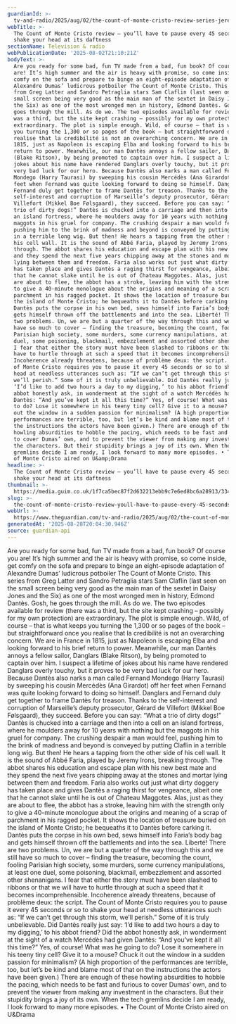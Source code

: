 ```yaml
---
guardianId: >-
  tv-and-radio/2025/aug/02/the-count-of-monte-cristo-review-series-jeremy-irons-sam-claflin
webTitle: >-
  The Count of Monte Cristo review – you’ll have to pause every 45 seconds to
  shake your head at its daftness
sectionName: Television & radio
webPublicationDate: '2025-08-02T21:10:21Z'
bodyText: >-
  Are you ready for some bad, fun TV made from a bad, fun book? Of course you
  are! It’s high summer and the air is heavy with promise, so come inside, get
  comfy on the sofa and prepare to binge an eight-episode adaptation of
  Alexandre Dumas’ ludicrous potboiler The Count of Monte Cristo. This series
  from Greg Latter and Sandro Petraglia stars Sam Claflin (last seen on the
  small screen being very good as the main man of the sextet in Daisy Jones and
  the Six) as one of the most wronged men in history, Edmond Dantès. Gosh, he
  goes through the mill. As do we. The two episodes available for review (there
  was a third, but the site kept crashing – possibly for my own protection) are
  extraordinary. The plot is simple enough. Wild, of course – that is what keeps
  you turning the 1,300 or so pages of the book – but straightforward once you
  realise that la credibilité is not an overarching concern. We are in France in
  1815, just as Napoleon is escaping Elba and looking forward to his brief
  return to power. Meanwhile, our man Dantès annoys a fellow sailor, Danglars
  (Blake Ritson), by being promoted to captain over him. I suspect a lifetime of
  jokes about his name have rendered Danglars overly touchy, but it proves to be
  very bad luck for our hero. Because Dantès also narks a man called Fernand
  Mondego (Harry Taurasi) by sweeping his cousin Mercédès (Ana Girardot) off her
  feet when Fernand was quite looking forward to doing so himself. Danglars and
  Fernand duly get together to frame Dantès for treason. Thanks to the
  self-interest and corruption of Marseille’s deputy prosecutor, Gérard de
  Villefort (Mikkel Boe Følsgaard), they succeed. Before you can say: “What a
  trio of dirty dogs!” Dantès is chucked into a carriage and then into a cell on
  an island fortress, where he moulders away for 10 years with nothing but the
  maggots in his gruel for company. The crushing despair a man would feel,
  pushing him to the brink of madness and beyond is conveyed by putting Claflin
  in a terrible long wig. But then! He hears a tapping from the other side of
  his cell wall. It is the sound of Abbé Faria, played by Jeremy Irons, breaking
  through. The abbot shares his education and escape plan with his new best mate
  and they spend the next five years chipping away at the stones and mortar
  lying between them and freedom. Faria also works out just what dirty doggery
  has taken place and gives Dantès a raging thirst for vengeance, albeit one
  that he cannot slake until he is out of Chateau Maggotes. Alas, just as they
  are about to flee, the abbot has a stroke, leaving him with the strength only
  to give a 40-minute monologue about the origins and meaning of a scrap of
  parchment in his ragged pocket. It shows the location of treasure buried on
  the island of Monte Cristo; he bequeaths it to Dantès before carking it.
  Dantès puts the corpse in his own bed, sews himself into Faria’s body bag and
  gets himself thrown off the battlements and into the sea. Liberté! There are
  two problems. Un, we are but a quarter of the way through this and we still
  have so much to cover – finding the treasure, becoming the count, fooling
  Parisian high society, some murders, some currency manipulations, at least one
  duel, some poisoning, blackmail, embezzlement and assorted other shenanigans.
  I fear that either the story must have been slashed to ribbons or that we will
  have to hurtle through at such a speed that it becomes incomprehensible.
  Incoherence already threatens, because of problème deux: the script. The Count
  of Monte Cristo requires you to pause it every 45 seconds or so to shake your
  head at needless utterances such as: “If we can’t get through this storm,
  we’ll perish.” Some of it is truly unbelievable. Did Dantès really just say:
  ‘I’d like to add two hours a day to my digging,’ to his abbot friend? Did the
  abbot honestly ask, in wonderment at the sight of a watch Mercédès had given
  Dantès: “And you’ve kept it all this time?” Yes, of course! What was he going
  to do? Lose it somewhere in his teeny tiny cell? Give it to a mouse? Chuck it
  out the window in a sudden passion for minimalism? (A high proportion of the
  performances are terrible, too, but let’s be kind and blame most of that on
  the instructions the actors have been given.) There are enough of these
  howling absurdities to hobble the pacing, which needs to be fast and furious
  to cover Dumas’ own, and to prevent the viewer from making any investment in
  the characters. But their stupidity brings a joy of its own. When the tech
  gremlins decide I am ready, I look forward to many more episodes. • The Count
  of Monte Cristo aired on U&amp;Drama
headline: >-
  The Count of Monte Cristo review – you’ll have to pause every 45 seconds to
  shake your head at its daftness
thumbnail: >-
  https://media.guim.co.uk/1f7ca5bec87f2d632213ebb9c7e6ed8bc6a28913/334_0_5200_4160/500.jpg
slug: >-
  the-count-of-monte-cristo-review-youll-have-to-pause-every-45-seconds-to-shake-your-head-at-its-daftness
webUrl: >-
  https://www.theguardian.com/tv-and-radio/2025/aug/02/the-count-of-monte-cristo-review-series-jeremy-irons-sam-claflin
generatedAt: '2025-08-28T20:04:30.946Z'
source: guardian-api
---
```

Are you ready for some bad, fun TV made from a bad, fun book? Of course you are! It’s high summer and the air is heavy with promise, so come inside, get comfy on the sofa and prepare to binge an eight-episode adaptation of Alexandre Dumas’ ludicrous potboiler The Count of Monte Cristo. This series from Greg Latter and Sandro Petraglia stars Sam Claflin (last seen on the small screen being very good as the main man of the sextet in Daisy Jones and the Six) as one of the most wronged men in history, Edmond Dantès. Gosh, he goes through the mill. As do we. The two episodes available for review (there was a third, but the site kept crashing – possibly for my own protection) are extraordinary. The plot is simple enough. Wild, of course – that is what keeps you turning the 1,300 or so pages of the book – but straightforward once you realise that la credibilité is not an overarching concern. We are in France in 1815, just as Napoleon is escaping Elba and looking forward to his brief return to power. Meanwhile, our man Dantès annoys a fellow sailor, Danglars (Blake Ritson), by being promoted to captain over him. I suspect a lifetime of jokes about his name have rendered Danglars overly touchy, but it proves to be very bad luck for our hero. Because Dantès also narks a man called Fernand Mondego (Harry Taurasi) by sweeping his cousin Mercédès (Ana Girardot) off her feet when Fernand was quite looking forward to doing so himself. Danglars and Fernand duly get together to frame Dantès for treason. Thanks to the self-interest and corruption of Marseille’s deputy prosecutor, Gérard de Villefort (Mikkel Boe Følsgaard), they succeed. Before you can say: “What a trio of dirty dogs!” Dantès is chucked into a carriage and then into a cell on an island fortress, where he moulders away for 10 years with nothing but the maggots in his gruel for company. The crushing despair a man would feel, pushing him to the brink of madness and beyond is conveyed by putting Claflin in a terrible long wig. But then! He hears a tapping from the other side of his cell wall. It is the sound of Abbé Faria, played by Jeremy Irons, breaking through. The abbot shares his education and escape plan with his new best mate and they spend the next five years chipping away at the stones and mortar lying between them and freedom. Faria also works out just what dirty doggery has taken place and gives Dantès a raging thirst for vengeance, albeit one that he cannot slake until he is out of Chateau Maggotes. Alas, just as they are about to flee, the abbot has a stroke, leaving him with the strength only to give a 40-minute monologue about the origins and meaning of a scrap of parchment in his ragged pocket. It shows the location of treasure buried on the island of Monte Cristo; he bequeaths it to Dantès before carking it. Dantès puts the corpse in his own bed, sews himself into Faria’s body bag and gets himself thrown off the battlements and into the sea. Liberté! There are two problems. Un, we are but a quarter of the way through this and we still have so much to cover – finding the treasure, becoming the count, fooling Parisian high society, some murders, some currency manipulations, at least one duel, some poisoning, blackmail, embezzlement and assorted other shenanigans. I fear that either the story must have been slashed to ribbons or that we will have to hurtle through at such a speed that it becomes incomprehensible. Incoherence already threatens, because of problème deux: the script. The Count of Monte Cristo requires you to pause it every 45 seconds or so to shake your head at needless utterances such as: “If we can’t get through this storm, we’ll perish.” Some of it is truly unbelievable. Did Dantès really just say: ‘I’d like to add two hours a day to my digging,’ to his abbot friend? Did the abbot honestly ask, in wonderment at the sight of a watch Mercédès had given Dantès: “And you’ve kept it all this time?” Yes, of course! What was he going to do? Lose it somewhere in his teeny tiny cell? Give it to a mouse? Chuck it out the window in a sudden passion for minimalism? (A high proportion of the performances are terrible, too, but let’s be kind and blame most of that on the instructions the actors have been given.) There are enough of these howling absurdities to hobble the pacing, which needs to be fast and furious to cover Dumas’ own, and to prevent the viewer from making any investment in the characters. But their stupidity brings a joy of its own. When the tech gremlins decide I am ready, I look forward to many more episodes. • The Count of Monte Cristo aired on U&amp;Drama
